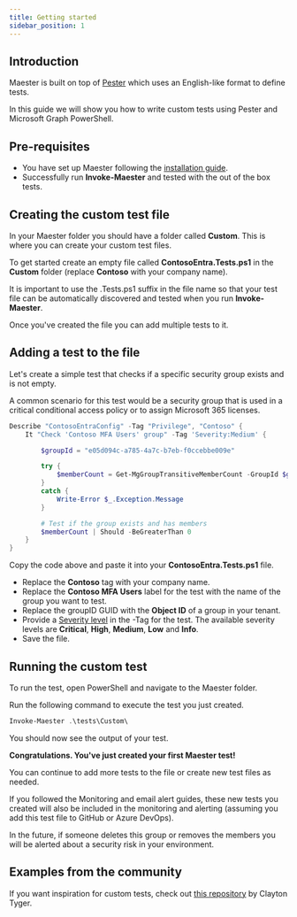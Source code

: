 ```yaml
---
title: Getting started
sidebar_position: 1
---
```


## Introduction

Maester is built on top of [Pester](https://pester.dev) which uses an English-like format to define tests.

In this guide we will show you how to write custom tests using Pester and Microsoft Graph PowerShell.

## Pre-requisites

- You have set up Maester following the [installation guide](/docs/installation).
- Successfully run **Invoke-Maester** and tested with the out of the box tests.

## Creating the custom test file

In your Maester folder you should have a folder called **Custom**. This is where you can create your custom test files.

To get started create an empty file called **ContosoEntra.Tests.ps1** in the **Custom** folder (replace **Contoso** with your company name).

It is important to use the .Tests.ps1 suffix in the file name so that your test file can be automatically discovered and tested when you run **Invoke-Maester**.

Once you've created the file you can add multiple tests to it.

## Adding a test to the file

Let's create a simple test that checks if a specific security group exists and is not empty.

A common scenario for this test would be a security group that is used in a critical conditional access policy or to assign Microsoft 365 licenses.

```powershell
Describe "ContosoEntraConfig" -Tag "Privilege", "Contoso" {
    It "Check 'Contoso MFA Users' group" -Tag 'Severity:Medium' {

        $groupId = "e05d094c-a785-4a7c-b7eb-f0ccebbe009e"

        try {
            $memberCount = Get-MgGroupTransitiveMemberCount -GroupId $groupId -ConsistencyLevel eventual
        }
        catch {
            Write-Error $_.Exception.Message
        }

        # Test if the group exists and has members
        $memberCount | Should -BeGreaterThan 0
    }
}
```

Copy the code above and paste it into your **ContosoEntra.Tests.ps1** file.

- Replace the **Contoso** tag with your company name.
- Replace the **Contoso MFA Users** label for the test with the name of the group you want to test.
- Replace the groupID GUID with the **Object ID** of a group in your tenant.
- Provide a [Severity level](../severity-levels.md) in the -Tag for the test. The available severity levels are **Critical**, **High**, **Medium**, **Low** and **Info**.
- Save the file.

## Running the custom test

To run the test, open PowerShell and navigate to the Maester folder.

Run the following command to execute the test you just created.

```powershell
Invoke-Maester .\tests\Custom\
```

You should now see the output of your test.

**Congratulations. You've just created your first Maester test!**

You can continue to add more tests to the file or create new test files as needed.

If you followed the Monitoring and email alert guides, these new tests you created will also be included in the monitoring and alerting (assuming you add this test file to GitHub or Azure DevOps).

In the future, if someone deletes this group or removes the members you will be alerted about a security risk in your environment.

## Examples from the community

If you want inspiration for custom tests, check out [this repository](https://devclate.github.io/Custom-Maester-Tests/) by Clayton Tyger.
